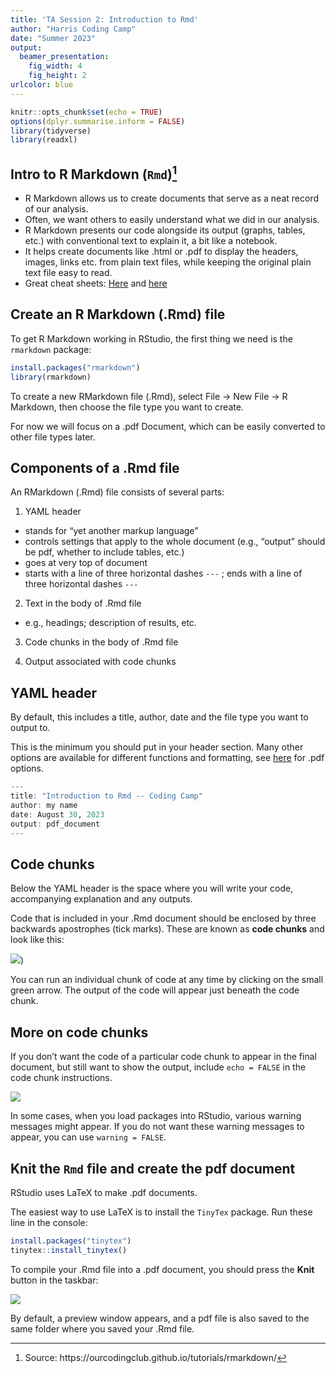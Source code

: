 ```yaml
---
title: 'TA Session 2: Introduction to Rmd'
author: "Harris Coding Camp"
date: "Summer 2023"
output:
  beamer_presentation:
    fig_width: 4
    fig_height: 2
urlcolor: blue
---
```


```r
knitr::opts_chunk$set(echo = TRUE)
options(dplyr.summarise.inform = FALSE)
library(tidyverse)
library(readxl)
```

## Intro to R Markdown (`Rmd`)^[Source: https://ourcodingclub.github.io/tutorials/rmarkdown/]

- R Markdown allows us to create documents that serve as a neat record of our analysis. 
- Often, we want others to easily understand what we did in our analysis.
- R Markdown presents our code alongside its output (graphs, tables, etc.) with conventional text to explain it, a bit like a notebook.
- It helps create documents like .html or .pdf to display the headers, images, links etc. from plain text files, while keeping the original plain text file easy to read.
- Great cheat sheets: [Here](https://www.rstudio.com/wp-content/uploads/2015/02/rmarkdown-cheatsheet.pdf) and [here](https://www.rstudio.com/wp-content/uploads/2015/03/rmarkdown-reference.pdf)

## Create an R Markdown (.Rmd) file

To get R Markdown working in RStudio, the first thing we need is the `rmarkdown` package:

```r
install.packages("rmarkdown")
library(rmarkdown)
```

To create a new RMarkdown file (.Rmd), select File -> New File -> R Markdown, then choose the file type you want to create. 

For now we will focus on a .pdf Document, which can be easily converted to other file types later.

## Components of a .Rmd file
\footnotesize
An RMarkdown (.Rmd) file consists of several parts:

1. YAML header
 - stands for “yet another markup language”
 - controls settings that apply to the whole document (e.g., “output” should be pdf, whether to include tables, etc.)
 - goes at very top of document
 - starts with a line of three horizontal dashes `---` ; ends with a line of three horizontal dashes `---`
 
2. Text in the body of .Rmd file
 - e.g., headings; description of results, etc.
 
3. Code chunks in the body of .Rmd file

4. Output associated with code chunks

## YAML header

By default, this includes a title, author, date and the file type you want to output to. 

This is the minimum you should put in your header section. Many other options are available for different functions and formatting, see [here](https://bookdown.org/yihui/rmarkdown/pdf-document.html) for .pdf options.

```r
---
title: "Introduction to Rmd -- Coding Camp"
author: my name
date: August 30, 2023
output: pdf_document
---
```

## Code chunks

Below the YAML header is the space where you will write your code, accompanying explanation and any outputs. 

Code that is included in your .Rmd document should be enclosed by three backwards apostrophes (tick marks). These are known as **code chunks** and look like this:

  ![](images/2_5.png){})

You can run an individual chunk of code at any time by clicking on the small green arrow. The output of the code will appear just beneath the code chunk.

## More on code chunks

If you don’t want the code of a particular code chunk to appear in the final document, but still want to show the output, include `echo = FALSE` in the code chunk instructions.

  ![](images/2_6.png){}   

In some cases, when you load packages into RStudio, various warning messages might appear. If you do not want these warning messages to appear, you can use `warning = FALSE`.

## Knit the `Rmd` file and create the pdf document

RStudio uses LaTeX to make .pdf documents.

The easiest way to use LaTeX is to install the `TinyTex` package. Run these line in the console:

```r
install.packages("tinytex")
tinytex::install_tinytex()
```

To compile your .Rmd file into a .pdf document, you should press the **Knit** button in the taskbar:

  ![](images/2_4.png){}
        
By default, a preview window appears, and a pdf file is also saved to the same folder where you saved your .Rmd file.